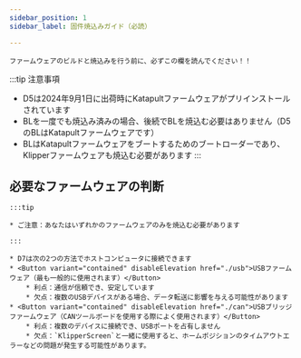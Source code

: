 ```yaml
---
sidebar_position: 1
sidebar_label: 固件焼込みガイド（必読）

---
```



    ファームウェアのビルドと焼込みを行う前に、必ずこの欄を読んでください！！

:::tip 注意事項
* D5は2024年9月1日に出荷時にKatapultファームウェアがプリインストールされています
* BLを一度でも焼込み済みの場合、後続でBLを焼込む必要はありません（D5のBLはKatapultファームウェアです）
* BLはKatapultファームウェアをブートするためのブートローダーであり、Klipperファームウェアも焼込む必要があります
:::

## 必要なファームウェアの判断

    :::tip

    * ご注意：あなたはいずれかのファームウェアのみを焼込む必要があります

    :::
    
    * D7は次の2つの方法でホストコンピュータに接続できます
    * <Button variant="contained" disableElevation href="./usb">USBファームウェア（最も一般的に使用されます）</Button>
        * 利点：通信が信頼でき、安定しています
        * 欠点：複数のUSBデバイスがある場合、データ転送に影響を与える可能性があります
    * <Button variant="contained" disableElevation href="./can">USBブリッジファームウェア（CANツールボードを使用する際によく使用されます）</Button>
        * 利点：複数のデバイスに接続でき、USBポートを占有しません
        * 欠点：`KlipperScreen`と一緒に使用すると、ホームポジションのタイムアウトエラーなどの問題が発生する可能性があります。
